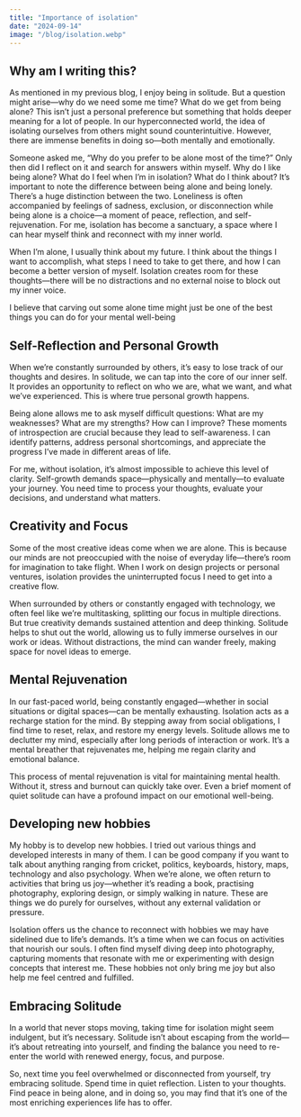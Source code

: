 ```yaml
---
title: "Importance of isolation"
date: "2024-09-14"
image: "/blog/isolation.webp"
---
```


## Why am I writing this?

As mentioned in my previous blog, I enjoy being in solitude. But a question might arise—why do we need some me time? What do we get from being alone? This isn’t just a personal preference but something that holds deeper meaning for a lot of people. In our hyperconnected world, the idea of isolating ourselves from others might sound counterintuitive. However, there are immense benefits in doing so—both mentally and emotionally.

Someone asked me, “Why do you prefer to be alone most of the time?” Only then did I reflect on it and search for answers within myself. Why do I like being alone? What do I feel when I’m in isolation? What do I think about? It’s important to note the difference between being alone and being lonely. There’s a huge distinction between the two. Loneliness is often accompanied by feelings of sadness, exclusion, or disconnection while being alone is a choice—a moment of peace, reflection, and self-rejuvenation. For me, isolation has become a sanctuary, a space where I can hear myself think and reconnect with my inner world.

When I’m alone, I usually think about my future. I think about the things I want to accomplish, what steps I need to take to get there, and how I can become a better version of myself. Isolation creates room for these thoughts—there will be no distractions and no external noise to block out my inner voice.

I believe that carving out some alone time might just be one of the best things you can do for your mental well-being

## Self-Reflection and Personal Growth

When we’re constantly surrounded by others, it’s easy to lose track of our thoughts and desires. In solitude, we can tap into the core of our inner self. It provides an opportunity to reflect on who we are, what we want, and what we’ve experienced. This is where true personal growth happens.

Being alone allows me to ask myself difficult questions: What are my weaknesses? What are my strengths? How can I improve? These moments of introspection are crucial because they lead to self-awareness. I can identify patterns, address personal shortcomings, and appreciate the progress I’ve made in different areas of life.

For me, without isolation, it’s almost impossible to achieve this level of clarity. Self-growth demands space—physically and mentally—to evaluate your journey. You need time to process your thoughts, evaluate your decisions, and understand what matters.

## Creativity and Focus

Some of the most creative ideas come when we are alone. This is because our minds are not preoccupied with the noise of everyday life—there’s room for imagination to take flight. When I work on design projects or personal ventures, isolation provides the uninterrupted focus I need to get into a creative flow.

When surrounded by others or constantly engaged with technology, we often feel like we’re multitasking, splitting our focus in multiple directions. But true creativity demands sustained attention and deep thinking. Solitude helps to shut out the world, allowing us to fully immerse ourselves in our work or ideas. Without distractions, the mind can wander freely, making space for novel ideas to emerge.

## Mental Rejuvenation

In our fast-paced world, being constantly engaged—whether in social situations or digital spaces—can be mentally exhausting. Isolation acts as a recharge station for the mind. By stepping away from social obligations, I find time to reset, relax, and restore my energy levels. Solitude allows me to declutter my mind, especially after long periods of interaction or work. It’s a mental breather that rejuvenates me, helping me regain clarity and emotional balance.

This process of mental rejuvenation is vital for maintaining mental health. Without it, stress and burnout can quickly take over. Even a brief moment of quiet solitude can have a profound impact on our emotional well-being.

## Developing new hobbies

My hobby is to develop new hobbies. I tried out various things and developed interests in many of them. I can be good company if you want to talk about anything ranging from cricket, politics, keyboards, history, maps, technology and also psychology. When we’re alone, we often return to activities that bring us joy—whether it’s reading a book, practising photography, exploring design, or simply walking in nature. These are things we do purely for ourselves, without any external validation or pressure.

Isolation offers us the chance to reconnect with hobbies we may have sidelined due to life’s demands. It’s a time when we can focus on activities that nourish our souls. I often find myself diving deep into photography, capturing moments that resonate with me or experimenting with design concepts that interest me. These hobbies not only bring me joy but also help me feel centred and fulfilled.

## Embracing Solitude

In a world that never stops moving, taking time for isolation might seem indulgent, but it’s necessary. Solitude isn’t about escaping from the world—it’s about retreating into yourself, and finding the balance you need to re-enter the world with renewed energy, focus, and purpose.

So, next time you feel overwhelmed or disconnected from yourself, try embracing solitude. Spend time in quiet reflection. Listen to your thoughts. Find peace in being alone, and in doing so, you may find that it’s one of the most enriching experiences life has to offer.

